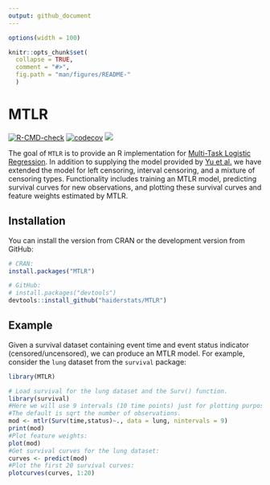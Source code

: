 ```yaml
---
output: github_document
---
```

<!-- README.md is generated from README.Rmd. Please edit that file -->

```r
options(width = 100)
```

```r
knitr::opts_chunk$set(
  collapse = TRUE,
  comment = "#>",
  fig.path = "man/figures/README-"
  )
```

# MTLR
[![R-CMD-check](https://github.com/haiderstats/MTLR/workflows/R-CMD-check/badge.svg)](https://github.com/haiderstats/MTLR/actions)
[![codecov](https://codecov.io/gh/haiderstats/MTLR/branch/master/graphs/badge.svg)](https://codecov.io/gh/haiderstats/MTLR) 
![](http://cranlogs.r-pkg.org/badges/grand-total/MTLR)

The goal of `MTLR` is to provide an R implementation for [Multi-Task Logistic Regression](https://papers.nips.cc/paper/4210-learning-patient-specific-cancer-survival-distributions-as-a-sequence-of-dependent-regressors). In addition to supplying the model provided by [Yu et al.](https://papers.nips.cc/paper/4210-learning-patient-specific-cancer-survival-distributions-as-a-sequence-of-dependent-regressors) we have extended the model for left censoring, interval censoring, and a mixture of censoring types. Functionality includes training an MTLR model, predicting survival curves for new observations, and plotting these survival curves and feature weights estimated by MTLR.

## Installation

You can install the version from CRAN or the development version from GitHub:

```r
# CRAN:
install.packages("MTLR")

# GitHub:
# install.packages("devtools")
devtools::install_github("haiderstats/MTLR")
```

## Example

Given a survival dataset containing event time and event status indicator (censored/uncensored), we can produce an MTLR model. For example, consider the `lung` dataset from the `survival` package:


```r
library(MTLR)
```


```r
# Load survival for the lung dataset and the Surv() function.
library(survival)
#Here we will use 9 intervals (10 time points) just for plotting purposes. 
#The default is sqrt the number of observations.
mod <- mtlr(Surv(time,status)~., data = lung, nintervals = 9)
print(mod)
#Plot feature weights:
plot(mod)
#Get survival curves for the lung dataset:
curves <- predict(mod)
#Plot the first 20 survival curves:
plotcurves(curves, 1:20)
```



